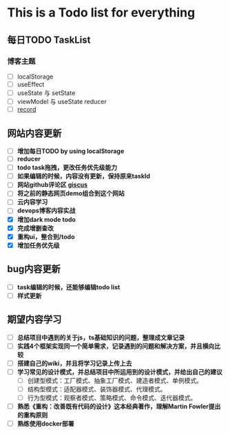 
# This is a Todo list for everything
## 每日TODO TaskList
<TodoFeature />

### **博客主题**
  - [ ] localStorage
  - [ ] useEffect
  - [ ] useState 与 setState
  - [ ] viewModel 与 useState reducer
  - [ ] [record](https://zhuanlan.zhihu.com/p/356662885)

## 网站内容更新
- [ ] **增加每日TODO by using localStorage**
- [ ] **reducer**
- [ ] **todo task拖拽，更改任务优先级能力**
- [ ] **如果编辑的时候，内容没有更新，保持原来taskId**
- [ ] **网站github评论区 [giscus](https://giscus.app/zh-CN)**
- [ ] **将之前的静态网页demo组合到这个网站**
- [ ] **云内容学习**
- [ ] **devops博客内容实战**
- [x] **增加dark mode todo**
- [x] **完成增删查改**
- [x] **重构ui，整合到/todo**
- [x] **增加任务优先级**

## bug内容更新
- [ ] **task编辑的时候，还能够编辑todo list**
- [ ] **样式更新**

## 期望内容学习
- [ ] **总结项目中遇到的关于js，ts基础知识的问题，整理成文章记录**
- [ ] **实践4个框架实现同一个简单需求，记录遇到的问题和解决方案，并且横向比较**
- [ ] **搭建自己的wiki，并且将学习记录上传上去**
- [ ] **学习常见的设计模式，并总结项目中所运用到的设计模式，并给出自己的建议**
    - [ ] 创建型模式：工厂模式、抽象工厂模式、建造者模式、单例模式。
    - [ ] 结构型模式：适配器模式、装饰器模式、代理模式。
    - [ ] 行为型模式：观察者模式、策略模式、命令模式、迭代器模式。
- [ ] **熟悉《重构：改善既有代码的设计》这本经典著作，理解Martin Fowler提出的重构原则**
- [ ] **熟练使用docker部署**